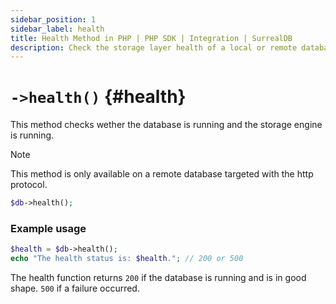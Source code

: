 ---
sidebar_position: 1
sidebar_label: health
title: Health Method in PHP | PHP SDK | Integration | SurrealDB
description: Check the storage layer health of a local or remote database using the health method with the SurrealDB PHP SDK.
---


# `->health()` {#health}

This method checks wether the database is running and the storage engine is running.

> [!NOTE]
> This method is only available on a remote database targeted with the http protocol.

```php title="Method Syntax"
$db->health();
```

### Example usage
```php
$health = $db->health();
echo "The health status is: $health."; // 200 or 500
```

The health function returns `200` if the database is running and is in good shape. `500` if a failure occurred.